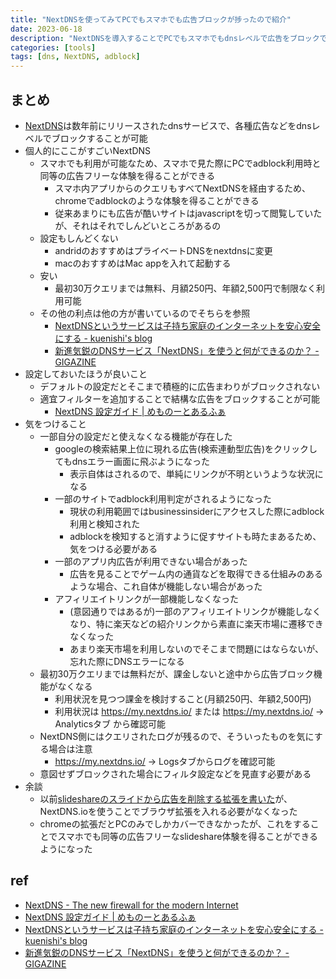 ```yaml
---
title: "NextDNSを使ってみてPCでもスマホでも広告ブロックが捗ったので紹介"
date: 2023-06-18
description: "NextDNSを導入することでPCでもスマホでもdnsレベルで広告をブロックできるようになったため、各種サイトのブラウジングが快適になった話"
categories: [tools]
tags: [dns, NextDNS, adblock]
---
```



## まとめ
- [NextDNS](https://nextdns.io/)は数年前にリリースされたdnsサービスで、各種広告などをdnsレベルでブロックすることが可能
- 個人的にここがすごいNextDNS
  - スマホでも利用が可能なため、スマホで見た際にPCでadblock利用時と同等の広告フリーな体験を得ることができる
    - スマホ内アプリからのクエリもすべてNextDNSを経由するため、chromeでadblockのような体験を得ることができる
    - 従来あまりにも広告が酷いサイトはjavascriptを切って閲覧していたが、それはそれでしんどいところがあるの
  - 設定もしんどくない
    - andridのおすすめはプライベートDNSをnextdnsに変更
    - macのおすすめはMac appを入れて起動する
  - 安い
    - 最初30万クエリまでは無料、月額250円、年額2,500円で制限なく利用可能
  - その他の利点は他の方が書いているのでそちらを参照
    - [NextDNSというサービスは子持ち家庭のインターネットを安心安全にする - kuenishi's blog](https://kuenishi.hatenadiary.jp/entry/2020/06/06/111724)
    - [新進気鋭のDNSサービス「NextDNS」を使うと何ができるのか？ - GIGAZINE](https://gigazine.net/news/20200415-next-dns-is-great/)
- 設定しておいたほうが良いこと
  - デフォルトの設定だとそこまで積極的に広告まわりがブロックされない
  - 適宜フィルターを追加することで結構な広告をブロックすることが可能
    - [NextDNS 設定ガイド | めものーとあるふぁ](https://memonotealpha.net/blog/archives/3723)
- 気をつけること
  - 一部自分の設定だと使えなくなる機能が存在した
    - googleの検索結果上位に現れる広告(検索連動型広告)をクリックしてもdnsエラー画面に飛ぶようになった
      - 表示自体はされるので、単純にリンクが不明というような状況になる
    - 一部のサイトでadblock利用判定がされるようになった
      - 現状の利用範囲ではbusinessinsiderにアクセスした際にadblock利用と検知された
      - adblockを検知すると消すように促すサイトも時たまあるため、気をつける必要がある
    - 一部のアプリ内広告が利用できない場合があった
      - 広告を見ることでゲーム内の通貨などを取得できる仕組みのあるような場合、これ自体が機能しない場合があった
    - アフィリエイトリンクが一部機能しなくなった
      - (意図通りではあるが)一部のアフィリエイトリンクが機能しなくなり、特に楽天などの紹介リンクから素直に楽天市場に遷移できなくなった
      - あまり楽天市場を利用しないのでそこまで問題にはならないが、忘れた際にDNSエラーになる
  - 最初30万クエリまでは無料だが、課金しないと途中から広告ブロック機能がなくなる
    - 利用状況を見つつ課金を検討すること(月額250円、年額2,500円)
    - 利用状況は https://my.nextdns.io/ または https://my.nextdns.io/ → Analyticsタブ から確認可能
  - NextDNS側にはクエリされたログが残るので、そういったものを気にする場合は注意
    - https://my.nextdns.io/ → Logsタブからログを確認可能
  - 意図せずブロックされた場合にフィルタ設定などを見直す必要がある
- 余談
  - 以前[slideshareのスライドから広告を削除する拡張を書いた](./2023-04-04-refined-slideshare.mdx)が、NextDNS.ioを使うことでブラウザ拡張を入れる必要がなくなった
  - chromeの拡張だとPCのみでしかカバーできなかったが、これをすることでスマホでも同等の広告フリーなslideshare体験を得ることができるようになった

## ref
- [NextDNS - The new firewall for the modern Internet](https://nextdns.io/)
- [NextDNS 設定ガイド | めものーとあるふぁ](https://memonotealpha.net/blog/archives/3723)
- [NextDNSというサービスは子持ち家庭のインターネットを安心安全にする - kuenishi's blog](https://kuenishi.hatenadiary.jp/entry/2020/06/06/111724)
- [新進気鋭のDNSサービス「NextDNS」を使うと何ができるのか？ - GIGAZINE](https://gigazine.net/news/20200415-next-dns-is-great/)
